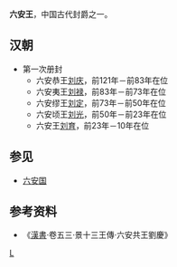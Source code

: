 '''六安王'''，中国古代封爵之一。

==汉朝==
*第一次册封 
**六安恭王[[刘庆_(西汉)|刘庆]]，前121年－前83年在位 
**六安夷王[[刘禄_(六安王)|刘禄]]，前83年－前73年在位
**六安缪王[[刘定_(六安王)|刘定]]，前73年－前50年在位
**六安顷王[[刘光_(六安王)|刘光]]，前50年－前23年在位
**六安王[[刘育_(西汉)|刘育]]，前23年－10年在位

==参见==
*[[六安国|六安国]]

==参考资料==
*《[[漢書|漢書]]·卷五三·景十三王傳·六安共王劉慶》


[[Category:汉朝诸侯王封号|L]]
{{Disambiguation|Cat=三字王爵消歧义}}